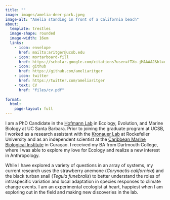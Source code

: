 ```yaml
---
title: ""
image: images/amelia-deer-park.jpeg
image-alt: "Amelia standing in front of a California beach"
about: 
  template: trestles
  image-shape: rounded
  image-width: 16em
  links:
    - icon: envelope 
      href: mailto:aritger@ucsb.edu
    - icon: mortarboard-fill
      href: https://scholar.google.com/citations?user=fTXo-jMAAAAJ&hl=en&oi=ao
    - icon: github 
      href: https://github.com/ameliaritger
    - icon: twitter 
      href: https://twitter.com/ameliaritger
    - text: CV
      href: "files/cv.pdf"
      
format: 
  html:
    page-layout: full
---
```


```{=html}
<!--
<br />
[<font size="+10">Hi I'm Amelia Ritger!!</font>]{.blink}
-->
```
I am a PhD Candidate in the <a href="http://www.hofmannlab.com/" target="_blank">Hofmann Lab</a> in Ecology, Evolution, and Marine Biology at UC Santa Barbara. Prior to joining the graduate program at UCSB, I worked as a research assistant with the <a href="https://www.rockefeller.edu/research/2280-kronauer-laboratory/" target="_blank">Kronauer Lab</a> at Rockefeller University and as an independent scientist at the <a href="http://www.researchstationcarmabi.org/" target="_blank">Caribbean Marine Biological Institute</a> in Curaçao. I received my BA from Dartmouth College, where I was able to explore my love for Ecology and realize a new interest in Anthropology.

While I have explored a variety of questions in an array of systems, my current research uses the strawberry anemone (*Corynactis californica*) and the black turban snail (*Tegula funebralis*) to better understand the roles of intraspecific variation and local adaptation in species responses to climate change events. I am an experimental ecologist at heart, happiest when I am exploring out in the field and making new discoveries in the lab.

```{=html}
<!--
<script src="konami.js"></script>
-->
```
